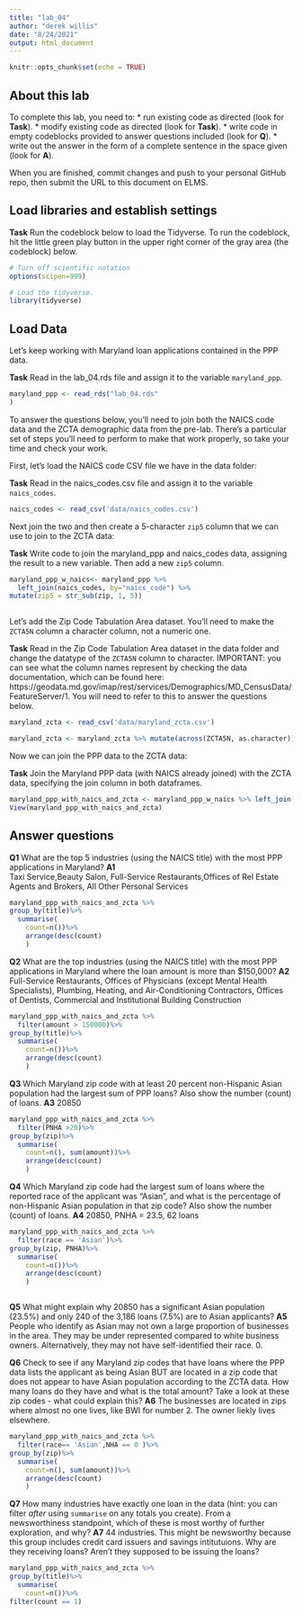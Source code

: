 ```yaml
---
title: "lab_04"
author: "derek willis"
date: "8/24/2021"
output: html_document
---
```


```r
knitr::opts_chunk$set(echo = TRUE)
```

## About this lab

To complete this lab, you need to:
* run existing code as directed (look for **Task**).
* modify existing code as directed (look for **Task**).
* write code in empty codeblocks provided to answer questions included (look for **Q**).
* write out the answer in the form of a complete sentence in the space given (look for **A**).

When you are finished, commit changes and push to your personal GitHub repo, then submit the URL to this document on ELMS.

## Load libraries and establish settings

**Task** Run the codeblock below to load the Tidyverse. To run the codeblock, hit the little green play button in the upper right corner of the gray area (the codeblock) below.

```r
# Turn off scientific notation
options(scipen=999)

# Load the tidyverse.
library(tidyverse)
```

## Load Data

Let's keep working with Maryland loan applications contained in the PPP data.

**Task** Read in the lab_04.rds file and assign it to the variable `maryland_ppp`.

```r
maryland_ppp <- read_rds("lab_04.rds" 
)
```

To answer the questions below, you'll need to join both the NAICS code data and the ZCTA demographic data from the pre-lab. There's a particular set of steps you'll need to perform to make that work properly, so take your time and check your work.

First, let's load the NAICS code CSV file we have in the data folder:

**Task** Read in the naics_codes.csv file and assign it to the variable `naics_codes`.

```r
naics_codes <- read_csv('data/naics_codes.csv')
```

Next join the two and then create a 5-character `zip5` column that we can use to join to the ZCTA data:

**Task** Write code to join the maryland_ppp and naics_codes data, assigning the result to a new variable. Then add a new `zip5` column.

```r
maryland_ppp_w_naics<- maryland_ppp %>% 
  left_join(naics_codes, by="naics_code") %>%  
mutate(zip5 = str_sub(zip, 1, 5))
  


```

Let's add the Zip Code Tabulation Area dataset. You'll need to make the `ZCTA5N` column a character column, not a numeric one.

**Task** Read in the Zip Code Tabulation Area dataset in the data folder and change the datatype of the `ZCTA5N` column to character. IMPORTANT: you can see what the column names represent by checking the data documentation, which can be found here: https://geodata.md.gov/imap/rest/services/Demographics/MD_CensusData/FeatureServer/1. You will need to refer to this to answer the questions below.

```r
maryland_zcta <- read_csv('data/maryland_zcta.csv')

maryland_zcta <- maryland_zcta %>% mutate(across(ZCTA5N, as.character))
```

Now we can join the PPP data to the ZCTA data:

**Task** Join the Maryland PPP data (with NAICS already joined) with the ZCTA data, specifying the join column in both dataframes.

```r
maryland_ppp_with_naics_and_zcta <- maryland_ppp_w_naics %>% left_join(maryland_zcta, by=c("zip"="ZCTA5N"))
View(maryland_ppp_with_naics_and_zcta)
```

## Answer questions

**Q1** What are the top 5 industries (using the NAICS title) with the most PPP applications in Maryland?
**A1** 	
Taxi Service,Beauty Salon, Full-Service Restaurants,Offices of Rel Estate Agents and Brokers, All Other Personal Services

```r
maryland_ppp_with_naics_and_zcta %>%
group_by(title)%>%
  summarise(
    count=n())%>%
    arrange(desc(count)
    )

```

**Q2** What are the top industries (using the NAICS title) with the most PPP applications in Maryland where the loan amount is more than $150,000?
**A2** Full-Service Restaurants, Offices of Physicians (except Mental Health Specialists), Plumbing, Heating, and Air-Conditioning Contractors, Offices of Dentists, Commercial and Institutional Building Construction

```r
maryland_ppp_with_naics_and_zcta %>%
  filter(amount > 150000)%>%
group_by(title)%>%
  summarise(
    count=n())%>%
    arrange(desc(count)
    )

```

**Q3** Which Maryland zip code with at least 20 percent non-Hispanic Asian population had the largest sum of PPP loans? Also show the number (count) of loans.
**A3** 20850

```r
maryland_ppp_with_naics_and_zcta %>%
  filter(PNHA >20)%>%
group_by(zip)%>%
  summarise(
    count=n(), sum(amount))%>%
    arrange(desc(count)
    )


```

**Q4** Which Maryland zip code had the largest sum of loans where the reported race of the applicant was "Asian", and what is the percentage of non-Hispanic Asian population in that zip code? Also show the number (count) of loans.
**A4** 20850, PNHA = 23.5, 62	loans

```r
maryland_ppp_with_naics_and_zcta %>%
  filter(race == 'Asian')%>%
group_by(zip, PNHA)%>%
  summarise(
    count=n())%>%
    arrange(desc(count)
    )



```

**Q5** What might explain why 20850 has a significant Asian population (23.5%) and only 240 of the 3,186 loans (7.5%) are to Asian applicants?
**A5** People who identify as Asian may not own a large proportion of businesses in the area. They may be under represented compared to white business owners. Alternatively, they may not have self-identified their race. 0.


**Q6** Check to see if any Maryland zip codes that have loans where the PPP data lists the applicant as being Asian BUT are located in a zip code that does not appear to have Asian population according to the ZCTA data. How many loans do they have and what is the total amount? Take a look at these zip codes - what could explain this?
**A6** The businesses are located in zips where almost no one lives, like BWI for number 2. The owner liekly lives elsewhere. 

```r
maryland_ppp_with_naics_and_zcta %>%
  filter(race== 'Asian',NHA == 0 )%>%
group_by(zip)%>%
  summarise(
    count=n(), sum(amount))%>%
    arrange(desc(count)
    )

```

**Q7** How many industries have exactly one loan in the data (hint: you can filter _after_ using `summarise` on any totals you create). From a newsworthiness standpoint, which of these is most worthy of further exploration, and why?
**A7** 44 industries. This might be newsworthy because this group includes credit card issuers and savings intitutuions. Why are they receiving loans? Aren't they supposed to be issuing the loans?

```r
maryland_ppp_with_naics_and_zcta %>%
group_by(title)%>%
  summarise(
    count=n())%>%
filter(count == 1)

```
